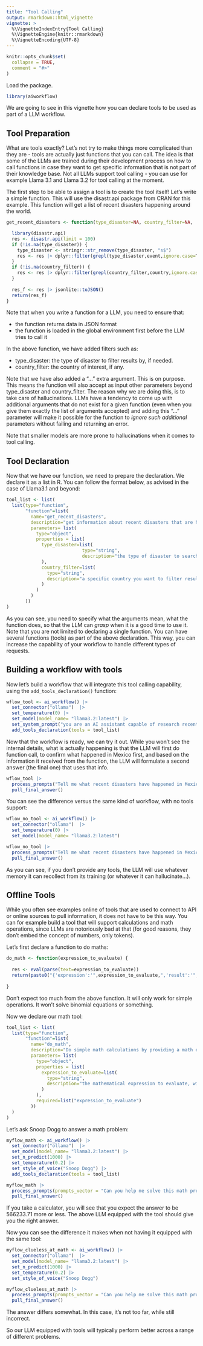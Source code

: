 ```yaml
---
title: "Tool Calling"
output: rmarkdown::html_vignette
vignette: >
  %\VignetteIndexEntry{Tool Calling}
  %\VignetteEngine{knitr::rmarkdown}
  %\VignetteEncoding{UTF-8}
---
```


```r
knitr::opts_chunk$set(
  collapse = TRUE,
  comment = "#>"
)
```

Load the package.

```r
library(aiworkflow)
```

We are going to see in this vignette how you can declare tools to be used as part of a LLM workflow.

## Tool Preparation

What are tools exactly? Let's not try to make things more complicated than they are - tools are actually just functions that you can call. The idea is that some of the LLMs are trained during their development process on how to call functions in case they want to get specific information that is not part of their knowledge base. Not all LLMs support tool calling - you can use for example Llama 3.1 and Llama 3.2 for tool calling at the moment.

The first step to be able to assign a tool is to create the tool itself! 
Let's write a simple function. This will use the disastr.api package from CRAN for this example.
This function will get a list of recent disasters happening around the world. 

```r

get_recent_disasters <- function(type_disaster=NA, country_filter=NA, ...) {

  library(disastr.api)
  res <- disastr.api(limit = 100)
  if (!is.na(type_disaster)) {
    type_disaster <- stringr::str_remove(type_disaster, "s$")
    res <- res |> dplyr::filter(grepl(type_disaster,event,ignore.case=T))
  }
  if (!is.na(country_filter)) {
    res <- res |> dplyr::filter(grepl(country_filter,country,ignore.case=T))
  }
  
  res_f <- res |> jsonlite::toJSON()  
  return(res_f)
}

```

Note that when you write a function for a LLM, you need to ensure that:

- the function returns data in JSON format
- the function is loaded in the global environment first before the LLM tries to call it


In the above function, we have added filters such as:

- type_disaster: the type of disaster to filter results by, if needed.
- country_filter: the country of interest, if any.

Note that we have also added a "..." extra argument. This is on purpose. This means the function will also accept as input other parameters beyond type_disaster and country_filter. The reason why we are doing this, is to take care of hallucinations. LLMs have a tendency to come up with additional arguments that do not exist for a given function (even when you give them exactly the list of arguments accepted) and adding this "..." parameter will make it possible for the function to *ignore such additional* parameters without failing and returning an error.

Note that smaller models are more prone to hallucinations when it comes to tool calling.

## Tool Declaration

Now that we have our function, we need to prepare the declaration. 
We declare it as a list in R. You can follow the format below, as advised in the case of Llama3.1 and beyond:

```r

tool_list <- list(
  list(type="function",
       "function"=list(
         name="get_recent_disasters",
         description="get information about recent disasters that are happening or happened worldwide",
         parameters= list(
           type="object",
           properties = list(
             type_disaster=list(
                            type="string",
                            description="the type of disaster to search for. Make sure this is the singular version of the word"
             ),
             country_filter=list(
               type="string",
               description="a specific country you want to filter results for, related to disasters"
             )
           )
         )
       ))
)

```

As you can see, you need to specify what the arguments mean, what the function does, so that the LLM can *grasp* when it is a good time to use it.
Note that you are not limited to declaring a single function. You can have several functions (tools) as part of the above declaration. This way, you can increase the capability of your workflow to handle different types of requests.

## Building a workflow with tools

Now let's build a workflow that will integrate this tool calling capability, using the `add_tools_declaration()` function:

```r

wflow_tool <- ai_workflow() |>
  set_connector("ollama")  |>
  set_temperature(0) |>
  set_model(model_name= "llama3.2:latest") |>
  set_system_prompt("you are an AI assistant capable of research recent disasters information with a tool connected to the Internet.") |>
  add_tools_declaration(tools = tool_list)

```

Now that the workflow is ready, we can try it out. While you won't see the internal details, what is actually happening is that the LLM will first do function call, to confirm what happened in Mexico first, and based on the information it received from the function, the LLM will formulate a second answer (the final one) that uses that info.

```r

wflow_tool |> 
  process_prompts("Tell me what recent disasters have happened in Mexico?") |> 
  pull_final_answer()

```

You can see the difference versus the same kind of workflow, with no tools support:

```r

wflow_no_tool <- ai_workflow() |>
  set_connector("ollama")  |>
  set_temperature(0) |>
  set_model(model_name= "llama3.2:latest") 

wflow_no_tool |> 
  process_prompts("Tell me what recent disasters have happened in Mexico?") |> 
  pull_final_answer()

```

As you can see, if you don't provide any tools, the LLM will use whatever memory it can recollect from its training (or whatever it can hallucinate...).

## Offline Tools

While you often see examples online of tools that are used to connect to API or online sources to pull information, it does not have to be this way. You can for example build a tool that will support calculations and math operations, since LLMs are notoriously bad at that (for good reasons, they don't embed the concept of numbers, only tokens).

Let's first declare a function to do maths:

```r

do_math <- function(expression_to_evaluate) {
  
  res <- eval(parse(text=expression_to_evaluate))
  return(paste0("{'expression':'",expression_to_evaluate,",'result':'",res,"'}"))
  
}

```

Don't expect too much from the above function. It will only work for simple operations. It won't solve binomial equations or something.

Now we declare our math tool:

```r

tool_list <- list(
  list(type="function",
       "function"=list(
         name="do_math",
         description="Do simple math calculations by providing a math expression to evaluate",
         parameters= list(
           type="object",
           properties = list(
             expression_to_evaluate=list(
               type="string",
               description="the mathematical expression to evaluate, without an equal sign"
             )
           ),
           required=list("expression_to_evaluate")
         ))
  )
)

```


Let's ask Snoop Dogg to answer a math problem:

```r

myflow_math <- ai_workflow() |>
  set_connector("ollama")  |>
  set_model(model_name= "llama3.2:latest") |> 
  set_n_predict(1000) |>
  set_temperature(0.2) |> 
  set_style_of_voice("Snoop Dogg") |> 
  add_tools_declaration(tools = tool_list)

myflow_math |>
  process_prompts(prompts_vector = "Can you help me solve this math problem? How much is 1321212* 3 , and dividing this whole thing by 7 in the end?") |>
  pull_final_answer()

```

If you take a calculator, you will see that you expect the answer to be 566233.71 more or less. The above LLM equipped with the tool should give you the right answer.

Now you can see the difference it makes when not having it equipped with the same tool:

```r

myflow_clueless_at_math <- ai_workflow() |>
  set_connector("ollama")  |>
  set_model(model_name= "llama3.2:latest") |> 
  set_n_predict(1000) |>
  set_temperature(0.2) |> 
  set_style_of_voice("Snoop Dogg") 

myflow_clueless_at_math |>
  process_prompts(prompts_vector = "Can you help me solve this math problem? How much is 1321212* 3 , and dividing this whole thing by 7 in the end?") |>
  pull_final_answer()

```
The answer differs somewhat. In this case, it's not too far, while still incorrect. 

So our LLM equipped with tools will typically perform better across a range of different problems.
